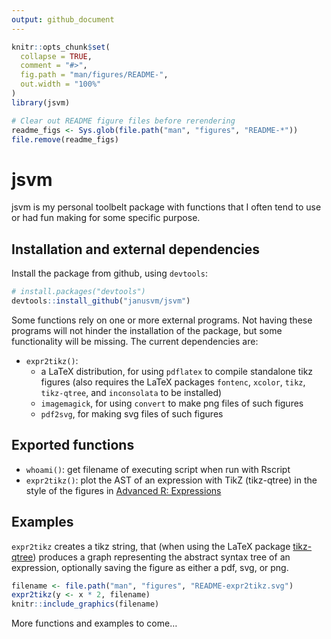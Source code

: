 ```yaml
---
output: github_document
---
```


<!-- README.md is generated from README.Rmd. Please edit that file -->


```r
knitr::opts_chunk$set(
  collapse = TRUE,
  comment = "#>",
  fig.path = "man/figures/README-",
  out.width = "100%"
)
library(jsvm)

# Clear out README figure files before rerendering
readme_figs <- Sys.glob(file.path("man", "figures", "README-*"))
file.remove(readme_figs)
```

# jsvm

jsvm is my personal toolbelt package with functions that I often tend to use or had fun making for some specific purpose.

## Installation and external dependencies

Install the package from github, using `devtools`:

```r
# install.packages("devtools")
devtools::install_github("janusvm/jsvm")
```

Some functions rely on one or more external programs.
Not having these programs will not hinder the installation of the package, but some functionality will be missing.
The current dependencies are:

- `expr2tikz()`:
  + a LaTeX distribution, for using `pdflatex` to compile standalone tikz figures
  (also requires the LaTeX packages `fontenc`, `xcolor`, `tikz`, `tikz-qtree`, and `inconsolata` to be installed)
  + `imagemagick`, for using `convert` to make png files of such figures
  + `pdf2svg`, for making svg files of such figures


## Exported functions

* `whoami()`: get filename of executing script when run with Rscript
* `expr2tikz()`: plot the AST of an expression with TikZ (tikz-qtree) in the style of the figures in [Advanced R: Expressions](https://adv-r.hadley.nz/expressions.html)

## Examples

`expr2tikz` creates a tikz string, that (when using the LaTeX package [tikz-qtree](https://ctan.org/pkg/tikz-qtree)) produces a graph representing the abstract syntax tree of an expression, optionally saving the figure as either a pdf, svg, or png.

```r
filename <- file.path("man", "figures", "README-expr2tikz.svg")
expr2tikz(y <- x * 2, filename)
knitr::include_graphics(filename)
```

More functions and examples to come...